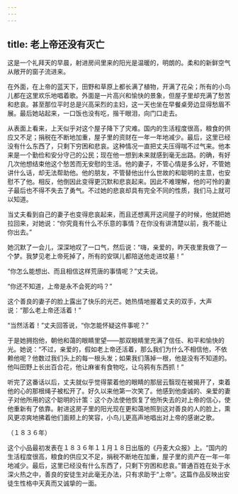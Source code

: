 ```yaml
---
---
---
```

title: 老上帝还没有灭亡
---




这是一个礼拜天的早晨，射进房间里来的阳光是温暖的，明朗的。柔和的新鲜空气从敞开的窗子流进来。

在外面，在上帝的蓝天下，田野和草原上都长满了植物，开满了花朵；所有的小鸟儿都在这里欢乐地唱着歌。外面是一片高兴和愉快的景象，但屋子里却充满了愁苦和悲哀。甚至那位平时总是兴高采烈的主妇，这一天也坐在早餐桌旁边显得愁眉不展。最后她站起来，一口饭也没有吃，揩干眼泪，向门口走去。

从表面上看来，上天似乎对这个屋子降下了灾难。国内的生活程度很高，粮食的供应又不足；捐税在不断地加重，屋子里的资财在一年一年地减少。最后，这里已经没有什么东西了，只剩下穷困和悲哀。这种情况一直把丈夫压得喘不过气来。他本来是一个勤俭和安分守己的公民；现在他一想到未来就感到毫无出路。的确，有好几次他想结束他这个愁苦而无安慰的生活。他的妻子，不管心情是多么好，不管她讲什么话，却无法帮助他。他的朋友，不管替他出什么世故的和聪明的主意，也安慰不了他。相反，他倒因此变得更沉默和悲哀起来。因此不难理解，他的可怜的妻子最后也不得不失去了勇气。不过她的悲哀却具有完全不同的性质，我们马上就可以知道。

当丈夫看到自己的妻子也变得悲哀起来，而且还想离开这间屋子的时候，他就把她拉回来，对她说：“你究竟有什么不乐意的事情？在你没有讲清楚以前，我不能让你出去。”

她沉默了一会儿，深深地叹了一口气，然后说：“嗨，亲爱的，昨天夜里我做了一个梦。我梦见老上帝死掉了，所有的安琪儿都陪送他走进坟墓！”

“你怎么能想出、而且相信这样荒唐的事情呢？”丈夫说。

“你还不知道，上帝是永不会死的吗？”

这个善良的妻子的脸上露出了快乐的光芒。她热情地握着丈夫的双手，大声说：“那么老上帝还活着！”

“当然活着！”丈夫回答说，“你怎能怀疑这件事呢？”

于是她拥抱他，朝他和蔼的眼睛里望——那双眼睛里充满了信任、和平和愉快的光。她说：“不过，亲爱的，假如老上帝还活着，那么我们为什么不相信他，不依赖他呢？他数过我们头上的每一根头发；如果我们落掉一根，他是没有不知道的。他叫田野上长出百合花，他让麻雀有食物吃，让乌鸦有东西抓！”

听完了这番话以后，丈夫就似乎觉得蒙着他的眼睛的那层云翳现在被揭开了，束着他的心的那根绳子被松开了。好久以来他第一次笑了。他感到他虔诚的、亲爱的妻子对他所用的这个聪明的计策：这个办法使他恢复了他所失去的对上帝的信心，使他重新有了依靠。射进这房子里的阳光现在更和蔼地照到这对善良的人的脸上，熏风更凉爽地拂着他们面颊上的笑容，小鸟儿更高声地唱出对上帝的感谢之歌。

（１８３６年）

这个小品最初发表在１８３６年１１月１８日出版的《丹麦大众报》上。“国内的生活程度很高，粮食的供应又不足，捐税不断地在加重，屋子里的资产在一年一年地减少。最后，这里已经没有什么东西了，只剩下穷困和悲哀。”普通百姓在处于水深火热之中，善良的安徒生对此毫无办法，只有求助于“上帝”。这篇作品反映出安徒生性格中天真而又诚挚的一面。